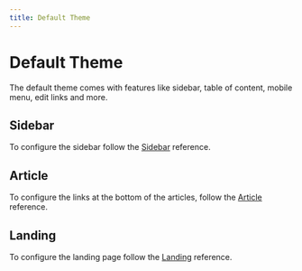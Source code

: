 ```yaml
---
title: Default Theme
---
```


# Default Theme

The default theme comes with features like sidebar, table of content, mobile menu, edit links and more.

## Sidebar

To configure the sidebar follow the [Sidebar](./sidebar) reference.

## Article

To configure the links at the bottom of the articles, follow the [Article](./article) reference.

## Landing

To configure the landing page follow the [Landing](./landing) reference.

